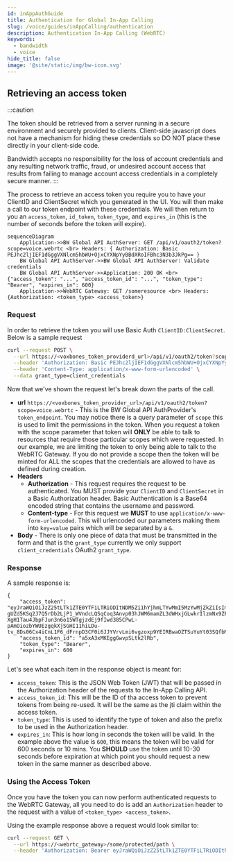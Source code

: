 ```yaml
---
id: inAppAuthGuide
title: Authentication for Global In-App Calling
slug: /voice/guides/inAppCalling/authentication
description: Authentication In-App Calling (WebRTC)
keywords:
  - bandwidth
  - voice
hide_title: false
image: '@site/static/img/bw-icon.svg'
---
```

## Retrieving an access token

:::caution

The token should be retrieved from a server running in a secure environment and securely provided to clients. Client-side javascript does not have a mechanism for hiding these credentials so DO NOT place these directly in your client-side code.

Bandwidth accepts no responsibility for the loss of account credentials and any resulting network traffic, fraud, or undesired account access that results from failing to manage account access credentials in a completely secure manner.
:::


The process to retrieve an access token you require you to have your ClientID and ClientSecret which you generated in the UI. You will then make a call to our token endpoint with these credentials. We will then return to you an `access_token`, `id_token`, `token_type`, and `expires_in` (this is the number of seconds before the token will expire).

```mermaid
sequenceDiagram
    Application->>BW Global API AuthServer: GET /api/v1/oauth2/token?scope=voice.webrtc <br> Headers: { Authorization: Basic PEJhc2ljIEF1dGggVXNlcm5hbWU+OjxCYXNpYyBBdXRoIFBhc3N3b3JkPg== }
    BW Global API AuthServer->>BW Global API AuthServer: Validate credentials
    BW Global API AuthServer->>Application: 200 OK <br> {"access_token": "...", "access_token_id": "...", "token_type": "Bearer", "expires_in": 600}
    Application->>WebRTC Gateway: GET /someresource <br> Headers: {Authorization: <token_type> <access_token>}
```
### Request
In order to retrieve the token you will use Basic Auth `ClientID:ClientSecret`. Below is a sample request

```sh
curl --request POST \
  --url https://<voxbones_token_providerd_url>/api/v1/oauth2/token?scope=voice.webrtc \
  --header 'Authorization: Basic PEJhc2ljIEF1dGggVXNlcm5hbWU+OjxCYXNpYyBBdXRoIFBhc3N3b3JkPg==' \
  --header 'Content-Type: application/x-www-form-urlencoded' \
  --data grant_type=client_credentials
```
Now that we've shown the request let's break down the parts of the call.

- **url** `https://<voxbones_token_provider_url>/api/v1/oauth2/token?scope=voice.webrtc` - This is the BW Global API AuthProvider's `token_endpoint`. You may notice there is a query parameter of `scope` this is used to limit the permissions in the token. When you request a token with the scope parameter that token will **ONLY** be able to talk to resources that require those particular scopes which were requested. In our example, we are limiting the token to only being able to talk to the WebRTC Gateway. If you do not provide a scope then the token will be minted for ALL the scopes that the credentials are allowed to have as defined during creation.
- **Headers**
  - **Authorization** - This request requires the request to be authenticated. You MUST provide your `ClientID` and `ClientSecret` in a Basic Authorization header. Basic Authentication is a Base64 encoded string that contains the username and password.
  - **Content-type** - For this request we **MUST** to use `application/x-www-form-urlencoded`. This will urlencoded our parameters making them into `key=value` pairs which will be separated by a `&`.
- **Body** - There is only one piece of data that must be transmitted in the form and that is the `grant_type` currently we only support `client_credentials` OAuth2 `grant_type`.

### Response
A sample response is:
```
{
	"access_token": "eyJraWQiOiJzZ25tLTk1ZTE0YTFiLTRiODItNDM5Zi1hYjhmLTYwMmI5MzYwMjZkZiIsImFsZyI6IlJTMjU2In0..kl3HYFQIcP4xZd78wUkdXxntxBu1d7b5ZCt99qVObC-gUZd5KSq2J7Q5rDb2LjP1_WVndcLQSqCoq3Anvp03hJWM6mamZL3dWHxjGLwkrIlzmNx9ZFGhTGIEsYLyaQqy8MonWYw2mJ4Z0APEfTVbTBHNIGrm_9GT6rIkdOwQFM-XgH1Tau4JbpFJun3n6o15WTgjzdEj9fIwd385CPwL-pAmOiozbYWUEzgqkXjSGHI11hiLDu-tv_8Ds06Cx4iCnL1F6_dFrnpD3CF0i6JJYVrvLmi6vgzoxp9YEIRBwaOZTSuYuYt03SQfbMZy8L2Z71sRKLLGt3TrxgtwyjefpQ",
	"access_token_id": "a5xA3xMKEggGwvpSLtk2lRb",
	"token_type": "Bearer",
	"expires_in": 600
}
```

Let's see what each item in the response object is meant for:
- `access_token`: This is the JSON Web Token (JWT) that will be passed in the Authorization header of the requests to the In-App Calling API.
- `access_token_id`: This will be the ID of tha access token to prevent tokens from being re-used. It will be the same as the jti claim within the access token.
- `token_type`: This is used to identify the type of token and also the prefix to be used in the Authorization header.
- `expires_in`: This is how long in seconds the token will be valid. In the example above the value is `600`, this means the token will be valid for 600 seconds or 10 mins. You **SHOULD** use the token until 10-30 seconds before expiration at which point you should request a new token in the same manner as described above.

### Using the Access Token

Once you have the token you can now perform authenticated requests to the WebRTC Gateway, all you need to do is add an `Authorization` header to the request with a value of `<token_type> <access_token>`.

Using the example response above a request would look similar to:
```sh
curl --request GET \
  --url https://<webrtc_gateway>/some/protected/path \
  --header 'Authorization: Bearer eyJraWQiOiJzZ25tLTk1ZTE0YTFiLTRiODItNDM5Zi1hYjhmLTYwMmI5MzYwMjZkZiIsImFsZyI6IlJTMjU2In0..kl3HYFQIcP4xZd78wUkdXxntxBu1d7b5ZCt99qVObC-gUZd5KSq2J7Q5rDb2LjP1_WVndcLQSqCoq3Anvp03hJWM6mamZL3dWHxjGLwkrIlzmNx9ZFGhTGIEsYLyaQqy8MonWYw2mJ4Z0APEfTVbTBHNIGrm_9GT6rIkdOwQFM-XgH1Tau4JbpFJun3n6o15WTgjzdEj9fIwd385CPwL-pAmOiozbYWUEzgqkXjSGHI11hiLDu-tv_8Ds06Cx4iCnL1F6_dFrnpD3CF0i6JJYVrvLmi6vgzoxp9YEIRBwaOZTSuYuYt03SQfbMZy8L2Z71sRKLLGt3TrxgtwyjefpQ'
```
